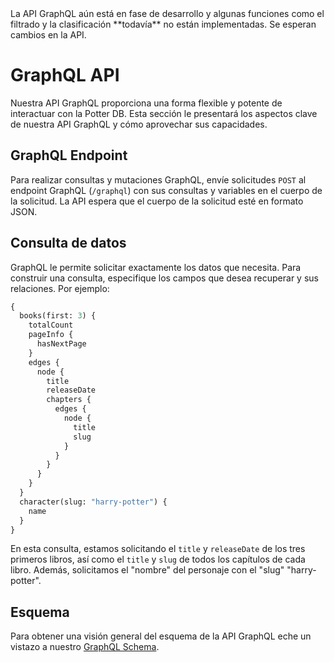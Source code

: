 
<Callout type="warning" emoji="⚠️">
La API GraphQL aún está en fase de desarrollo y algunas funciones como el filtrado y la clasificación **todavía** no están implementadas. Se esperan cambios en la API.
</Callout>

# GraphQL API
Nuestra API GraphQL proporciona una forma flexible y potente de interactuar con la Potter DB. Esta sección le presentará los aspectos clave de nuestra API GraphQL y cómo aprovechar sus capacidades.

## GraphQL Endpoint
Para realizar consultas y mutaciones GraphQL, envíe solicitudes `POST` al endpoint GraphQL (`/graphql`) con sus consultas y variables en el cuerpo de la solicitud. La API espera que el cuerpo de la solicitud esté en formato JSON.

## Consulta de datos
GraphQL le permite solicitar exactamente los datos que necesita. Para construir una consulta, especifique los campos que desea recuperar y sus relaciones. Por ejemplo:

```graphql
{
  books(first: 3) {
    totalCount
    pageInfo {
      hasNextPage
    }
    edges {
      node {
        title
        releaseDate
        chapters {
          edges {
            node {
              title
              slug
            }
          }
        }
      }
    }
  }
  character(slug: "harry-potter") {
    name
  }
}
```
En esta consulta, estamos solicitando el `title` y `releaseDate` de los tres primeros libros, así como el `title` y `slug` de todos los capítulos de cada libro. Además, solicitamos el "nombre" del personaje con el "slug" "harry-potter".

## Esquema
Para obtener una visión general del esquema de la API GraphQL eche un vistazo a nuestro [GraphQL Schema](https://github.com/danielschuster-muc/potter-db/blob/master/backend/app/graphql/schema.json).